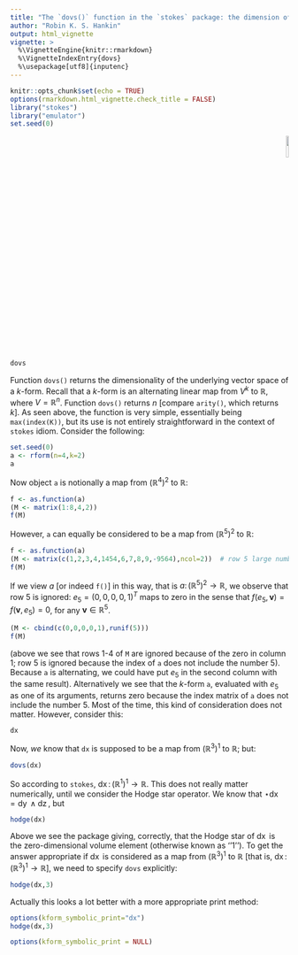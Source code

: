 ```yaml
---
title: "The `dovs()` function in the `stokes` package: the dimension of the underlying vector space"
author: "Robin K. S. Hankin"
output: html_vignette
vignette: >
  %\VignetteEngine{knitr::rmarkdown}
  %\VignetteIndexEntry{dovs}
  %\usepackage[utf8]{inputenc}
---
```


```r
knitr::opts_chunk$set(echo = TRUE)
options(rmarkdown.html_vignette.check_title = FALSE)
library("stokes")
library("emulator")
set.seed(0)
```

<p style="text-align: right;">
![](`r system.file("help/figures/stokes.png", package = "stokes")`){width=10%}
</p>

```r
dovs
```

Function `dovs()` returns the dimensionality of the underlying vector
space of a $k$-form.  Recall that a $k$-form is an alternating linear
map from $V^k$ to $\mathbb{R}$, where $V=\mathbb{R}^n$.  Function
`dovs()` returns $n$ [compare `arity()`, which returns $k$].  As seen
above, the function is very simple, essentially being `max(index(K))`,
but its use is not entirely straightforward in the context of `stokes`
idiom.  Consider the following:

```r
set.seed(0)
a <- rform(n=4,k=2)
a
```

Now object `a` is notionally a map from $\left(\mathbb{R}^4\right)^2$
to $\mathbb{R}$:

```r
f <- as.function(a)
(M <- matrix(1:8,4,2))
f(M)
```

However, `a` can equally be considered to be a map from
$\left(\mathbb{R}^5\right)^2$ to $\mathbb{R}$:

```r
f <- as.function(a)
(M <- matrix(c(1,2,3,4,1454,6,7,8,9,-9564),ncol=2))  # row 5 large numbers
f(M)
```

If we view $a$ [or indeed `f()`] in this way, that is
$a\colon\left(\mathbb{R}^5\right)^2\longrightarrow\mathbb{R}$, we
observe that row 5 is ignored: $e_5=\left(0,0,0,0,1\right)^T$ maps to
zero in the sense that $f(e_5,\mathbf{v})=f(\mathbf{v},e_5)=0$, for
any $\mathbf{v}\in\mathbb{R}^5$.

```r
(M <- cbind(c(0,0,0,0,1),runif(5)))
f(M)
```

(above we see that rows 1-4 of `M` are ignored because of the zero in
column 1; row 5 is ignored because the index of `a` does not include
the number 5).  Because `a` is alternating, we could have put $e_5$ in
the second column with the same result).  Alternatively we see that
the $k$-form `a`, evaluated with $e_5$ as one of its arguments,
returns zero because the index matrix of `a` does not include the
number 5.  Most of the time, this kind of consideration does not
matter.  However, consider this:

```r
dx
```

Now, _we_ know that `dx` is supposed to be a map from
$\left(\mathbb{R}^3\right)^1$ to $\mathbb{R}$; but:

```r
dovs(dx)
```

So according to `stokes`,
$\operatorname{dx}\colon\left(\mathbb{R}^1\right)^1\longrightarrow\mathbb{R}$.
This does not really matter numerically, until we consider the Hodge
star operator.  We know that
$\star\operatorname{dx}=\operatorname{dy}\wedge\operatorname{dz}$, but

```r
hodge(dx)
```

Above we see the package giving, correctly, that the Hodge star of
$\operatorname{dx}$ is the zero-dimensional volume element (otherwise
known as ''1'').  To get the answer appropriate if $\operatorname{dx}$
is considered as a map from $\left(\mathbb{R}^3\right)^1$ to
$\mathbb{R}$ [that is,
$\operatorname{dx}\colon\left(\mathbb{R}^3\right)^1\longrightarrow\mathbb{R}$],
we need to specify `dovs` explicitly:

```r
hodge(dx,3)
```

Actually this looks a lot better with a more appropriate print method:

```r
options(kform_symbolic_print="dx")
hodge(dx,3)
```

```r
options(kform_symbolic_print = NULL)
```